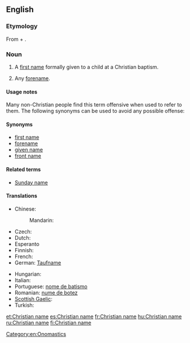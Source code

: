 ==English==

===Etymology===
From {{term|Christian}} + {{term|name}}.

===Noun===
{{en-noun|sg=[[Christian]] [[name]]}}

# A [[first name]] formally given to a child at a Christian baptism.
# {{context|by extension}} Any [[forename]].

====Usage notes====
Many non-Christian people find this term offensive when used to refer to them. The following synonyms can be used to avoid any possible offense:

====Synonyms====
* [[first name]]
* [[forename]]
* [[given name]]
* [[front name]]

====Related terms====
* [[Sunday name]]

====Translations====
<!-- The translations below are for the Christian sense only.  For translations in the sense of "forename", see [[forename]]. This will help maintain consistency and reduce redundancy. -->

{{trans-top|first name at Christian baptism}}
* Chinese:
*: Mandarin: {{qualifier|religious name}} {{t|cmn|教名|tr=jiàomíng|sc=Hani}}
* Czech: {{t+|cs|křestní jméno|n}}
* Dutch: {{t-|nl|doopnaam|m}}
* Esperanto {{t|eo|baptonomo}}
* Finnish: {{t-|fi|ristimänimi}}
* French: {{t+|fr|nom de baptême|m}}
* German: [[Taufname]] {{m}}
{{trans-mid}}
* Hungarian: {{t+|hu|keresztnév}}
* Italian: {{t-|it|nome di battesimo|m}}
* Portuguese: [[nome de batismo]] {{f}}
* Romanian: [[nume de botez]]
* [[Scottish Gaelic]]: {{t-|gd|ainm-baistidh|m|xs=Scottish Gaelic}}
* Turkish: {{t|tr|vaftiz adı}}
{{trans-bottom}}

{{trans-see|any forename|forename}}

[[Category:en:Onomastics]]

[[et:Christian name]]
[[es:Christian name]]
[[fr:Christian name]]
[[hu:Christian name]]
[[ru:Christian name]]
[[fi:Christian name]]